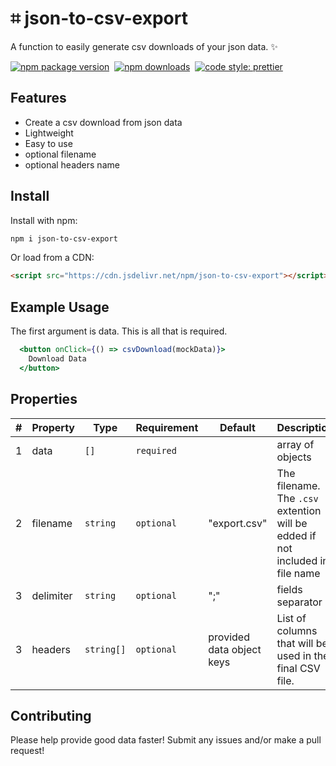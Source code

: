 

# ⌗ json-to-csv-export
A function to easily generate csv downloads of your json data. ✨

[![npm package version](https://badge.fury.io/js/json-to-csv-export.svg)](https://www.npmjs.com/package/json-to-csv-export)&nbsp;
[![npm downloads](https://img.shields.io/npm/dm/json-to-csv-export)](https://www.npmjs.com/package/json-to-csv-export)&nbsp;
[![code style: prettier](https://img.shields.io/badge/code_style-prettier-ff69b4.svg)](https://prettier.io)


<Head>
  <title>json-to-csv-export</title>
</Head>

## Features
- Create a csv download from json data
- Lightweight
- Easy to use
- optional filename
- optional headers name

## Install

Install with npm:
```sh
npm i json-to-csv-export
```
Or load from a CDN:
```html
<script src="https://cdn.jsdelivr.net/npm/json-to-csv-export"></script>
```

## Example Usage
The first argument is data. This is all that is required.
```.jsx
  <button onClick={() => csvDownload(mockData)}>
    Download Data
  </button>
```

## Properties

| #   | Property  | Type         | Requirement | Default                   | Description                                                                   |
| --- |-----------|--------------| ----------- |---------------------------|-------------------------------------------------------------------------------|
| 1   | data      | `[]`         | `required`  |                           | array of objects                                                              |
| 2   | filename  | `string`     | `optional`  | "export.csv"              | The filename. The `.csv` extention will be edded if not included in file name |
| 3   | delimiter | `string`     | `optional`  | ";"                       | fields separator                                                              |
| 3   | headers   | `string[]`   | `optional`  | provided data object keys | List of columns that will be used in the final CSV file.                      |

## Contributing

Please help provide good data faster! Submit any issues and/or make a pull request!
